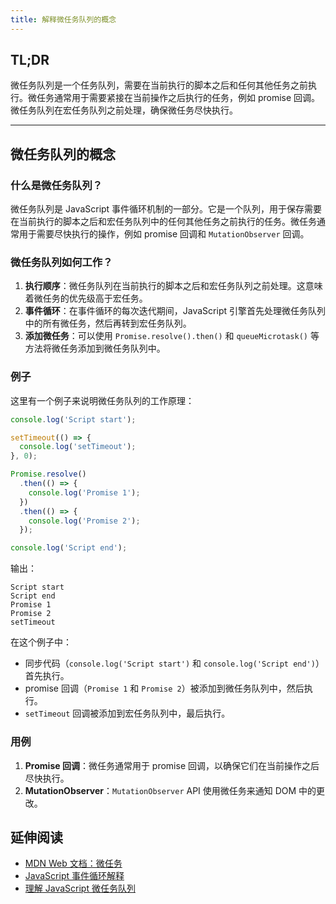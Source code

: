 ```yaml
---
title: 解释微任务队列的概念
---
```


## TL;DR

微任务队列是一个任务队列，需要在当前执行的脚本之后和任何其他任务之前执行。微任务通常用于需要紧接在当前操作之后执行的任务，例如 promise 回调。微任务队列在宏任务队列之前处理，确保微任务尽快执行。

***

## 微任务队列的概念

### 什么是微任务队列？

微任务队列是 JavaScript 事件循环机制的一部分。它是一个队列，用于保存需要在当前执行的脚本之后和宏任务队列中的任何其他任务之前执行的任务。微任务通常用于需要尽快执行的操作，例如 promise 回调和 `MutationObserver` 回调。

### 微任务队列如何工作？

1. **执行顺序**：微任务队列在当前执行的脚本之后和宏任务队列之前处理。这意味着微任务的优先级高于宏任务。
2. **事件循环**：在事件循环的每次迭代期间，JavaScript 引擎首先处理微任务队列中的所有微任务，然后再转到宏任务队列。
3. **添加微任务**：可以使用 `Promise.resolve().then()` 和 `queueMicrotask()` 等方法将微任务添加到微任务队列中。

### 例子

这里有一个例子来说明微任务队列的工作原理：

```js live
console.log('Script start');

setTimeout(() => {
  console.log('setTimeout');
}, 0);

Promise.resolve()
  .then(() => {
    console.log('Promise 1');
  })
  .then(() => {
    console.log('Promise 2');
  });

console.log('Script end');
```

输出：

```
Script start
Script end
Promise 1
Promise 2
setTimeout
```

在这个例子中：

* 同步代码（`console.log('Script start')` 和 `console.log('Script end')`）首先执行。
* promise 回调（`Promise 1` 和 `Promise 2`）被添加到微任务队列中，然后执行。
* `setTimeout` 回调被添加到宏任务队列中，最后执行。

### 用例

1. **Promise 回调**：微任务通常用于 promise 回调，以确保它们在当前操作之后尽快执行。
2. **MutationObserver**：`MutationObserver` API 使用微任务来通知 DOM 中的更改。

## 延伸阅读

* [MDN Web 文档：微任务](https://developer.mozilla.org/en-US/docs/Web/API/HTML_DOM_API/Microtask_guide)
* [JavaScript 事件循环解释](https://developer.mozilla.org/en-US/docs/Web/JavaScript/EventLoop)
* [理解 JavaScript 微任务队列](https://javascript.info/microtask-queue)
